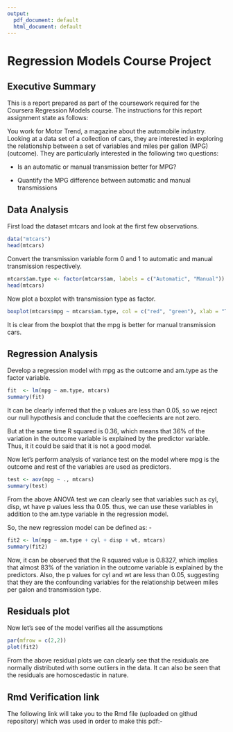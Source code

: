 ```yaml
---
output:
  pdf_document: default
  html_document: default
---
```

Regression Models Course Project
=======================================

## Executive Summary

This is a report prepared as part of the coursework required for the Coursera Regression Models course. The instructions for this report assignment state as follows:

You work for Motor Trend, a magazine about the automobile industry. Looking at a data set of a collection of cars, they are interested in exploring the relationship between a set of variables and miles per gallon (MPG) (outcome). They are particularly interested in the following two questions:

- Is an automatic or manual transmission better for MPG?

- Quantify the MPG difference between automatic and manual transmissions

## Data Analysis

First load the dataset mtcars and look at the first few observations.

````r
data("mtcars")
head(mtcars)
````

Convert the transmission variable form 0 and 1 to automatic and manual transmission respectively.

````r
mtcars$am.type <- factor(mtcars$am, labels = c("Automatic", "Manual"))
head(mtcars)
````

Now plot a boxplot with transmission type as factor.

````r
boxplot(mtcars$mpg ~ mtcars$am.type, col = c("red", "green"), xlab = "Transmission Type", ylab = "Miles per Gallon" )
````

It is clear from the boxplot that the mpg is better for manual transmission cars.

## Regression Analysis

Develop a regression model with mpg as the outcome and am.type as the factor variable.

````r
fit  <- lm(mpg ~ am.type, mtcars)
summary(fit)
````

It can be clearly inferred that the p values are less than 0.05, so we reject our null hypothesis and conclude that the coeffecients are not zero.

But at the same time R squared is 0.36, which means that 36% of the variation in the outcome variable is explained by the predictor variable. Thus, it it could be said that it is not a good model.

Now let's perform analysis of variance test on the model where mpg is the outcome and rest of the variables are used as predictors.

````r
test <- aov(mpg ~ ., mtcars)
summary(test)
````

From the above ANOVA test we can clearly see that variables such as cyl, disp, wt have p values less tha  0.05. thus, we can use these variables in addition to the am.type variable in the regression model.

So, the new regression model can be defined as: -

````r
fit2 <- lm(mpg ~ am.type + cyl + disp + wt, mtcars)
summary(fit2)
````

Now, it can be observed that the R squared value is 0.8327, which implies that almost 83% of the variation in the outcome variable is explained by the predictors. Also, the p values for cyl and wt are less than 0.05, suggesting that they are the confounding variables for the relationship between miles per galon and transmission type.

## Residuals plot

Now let's see of the model verifies all the assumptions

````r
par(mfrow = c(2,2))
plot(fit2)
````

From the above residual plots we can clearly see that the residuals are normally distributed with some outliers in the data. It can also be seen that the residuals are homoscedastic in nature. 

## Rmd Verification link

The following link will take you to the Rmd file (uploaded on githud repository) which was used in order to make this pdf:- 